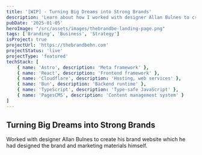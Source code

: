 ```yaml
---
title: '[WIP] - Turning Big Dreams into Strong Brands'
description: 'Learn about how I worked with designer Allan Bulnes to create this site.'
pubDate: '2025-01-05'
heroImage: "/src/assets/images/thebrandbe-landing-page.png"
tags: ['Branding', 'Business', 'Strategy']
isProject: true
projectUrl: 'https://thebrandbehn.com'
projectStatus: 'live'
projectType: 'featured'
techStack: [
    { name: 'Astro', description: 'Meta framework' },
    { name: 'React', description: 'Frontend framework' },
    { name: 'Cloudflare', description: 'Hosting, web services' },
    { name: 'Bun', description: 'Backend runtime' },
    { name: 'TypeScript', description: 'Type-safe JavaScript' },
    { name: 'PagesCMS', description: 'Content management system' }
]
---
```


## Turning Big Dreams into Strong Brands
Worked with designer Allan Bulnes to create his brand website which he had designed the brand and marketing materials himself.

